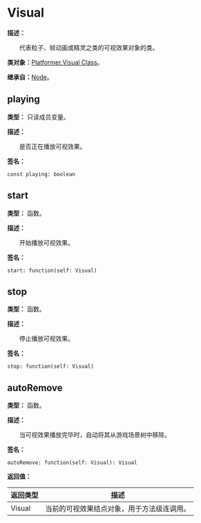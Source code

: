 
# Visual

**描述：**

&emsp;&emsp;代表粒子、帧动画或精灵之类的可视效果对象的类。

**类对象：**[Platformer.Visual Class](/docs/api/Class%20Object/Platformer/Visual)。

**继承自：**[Node](/docs/api/Class/Node)。

## playing

**类型：** 只读成员变量。

**描述：**

&emsp;&emsp;是否正在播放可视效果。

**签名：**
```tl
const playing: boolean
```

## start

**类型：** 函数。

**描述：**

&emsp;&emsp;开始播放可视效果。

**签名：**
```tl
start: function(self: Visual)
```

## stop

**类型：** 函数。

**描述：**

&emsp;&emsp;停止播放可视效果。

**签名：**
```tl
stop: function(self: Visual)
```

## autoRemove

**类型：** 函数。

**描述：**

&emsp;&emsp;当可视效果播放完毕时，自动将其从游戏场景树中移除。

**签名：**
```tl
autoRemove: function(self: Visual): Visual
```

**返回值：**

| 返回类型 | 描述 |
| --- | --- |
| Visual | 当前的可视效果结点对象，用于方法级连调用。 |